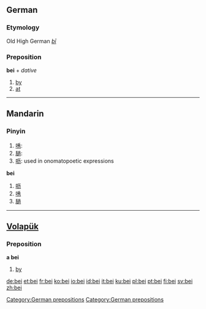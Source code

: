 ==German==
===Etymology===
Old High German ''[[bī]]''
===Preposition===
'''bei''' + ''dative''

# [[by]]
# [[at]]

[[Category:German prepositions]]

----

==Mandarin==
===Pinyin===
{{cmn-alt-pinyin|bei|bei5}}

# [[唀]]: {{defn|Han}}
# [[膼]]: {{defn|Han|sort=肉13}}
# [[呖]]: used in onomatopoetic expressions
'''bei'''
# [[呖]]
# [[唀]]
# [[膼]]


----

==[[Volapük]]==
===Preposition===
'''a bei'''
# [[by]]

[[Category:German prepositions]]

[[de:bei]]
[[et:bei]]
[[fr:bei]]
[[ko:bei]]
[[io:bei]]
[[id:bei]]
[[it:bei]]
[[ku:bei]]
[[pl:bei]]
[[pt:bei]]
[[fi:bei]]
[[sv:bei]]
[[zh:bei]]